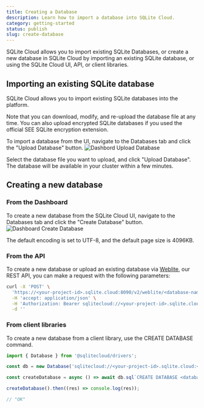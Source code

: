 ```yaml
---
title: Creating a Database
description: Learn how to import a database into SQLite Cloud.
category: getting-started
status: publish
slug: create-database
---
```


SQLite Cloud allows you to import existing SQLite Databases, or create a new database in SQLite Cloud by importing an existing SQLite database, or using the SQLite Cloud UI, API, or client libraries.

## Importing an existing SQLite database
SQLite Cloud allows you to import existing SQLite databases into the platform. 

Note that you can download, modify, and re-upload the database file at any time. You can also upload encrypted SQLite databases if you used the official SEE SQLite encryption extension.

To import a database from the UI, navigate to the Databases tab and click the "Upload Database" button.
![Dashbord Upload Database](@docs-website-assets/introduction/dashboard_upload_db.png)

Select the database file you want to upload, and click "Upload Database". The database will be available in your cluster within a few minutes.

## Creating a new database
### From the Dashboard

To create a new database from the SQLite Cloud UI, navigate to the Databases tab and click the "Create Database" button.
![Dashboard Create Database](@docs-website-assets/introduction/dashboard_create_database.png)

The default encoding is set to UTF-8, and the default page size is 4096KB.

### From the API
To create a new database or upload an existing database via [Weblite](#), our REST API, you can make a request with the following parameters:
```bash
curl -X 'POST' \
  'https://<your-project-id>.sqlite.cloud:8090/v2/weblite/<database-name>.sqlite' \
  -H 'accept: application/json' \
  -H 'Authorization: Bearer sqlitecloud://<your-project-id>.sqlite.cloud:8860?apikey=<your-api-key>' \
  -d ''
```

### From client libraries
To create a new database from a client library, use the CREATE DATABASE command. 

```javascript
import { Database } from '@sqlitecloud/drivers';

const db = new Database('sqlitecloud://<your-project-id>.sqlite.cloud:<your-host-port>?apikey=<your-api-key>')

const createDatabase = async () => await db.sql`CREATE DATABASE <database-name>;`;

createDatabase().then((res) => console.log(res));

// "OK"
```

